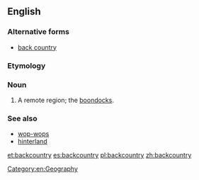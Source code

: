 ==English==
{{wikipedia}}

===Alternative forms===
* [[back country]]

===Etymology===
{{compound|back|country}}

===Noun===
{{en-noun|backcountries|-}}

# A remote region; the [[boondocks]].

===See also===
* [[wop-wops]]
* [[hinterland]]

[[Category:en:Geography]]

[[et:backcountry]]
[[es:backcountry]]
[[pl:backcountry]]
[[zh:backcountry]]